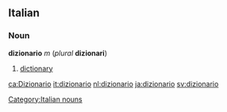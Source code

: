 ==Italian==
===Noun===
[[Category:Italian nouns]]
'''dizionario''' ''m'' (''plural'' '''dizionari''')

#[[dictionary]]

[[ca:Dizionario]]
[[it:dizionario]]
[[nl:dizionario]]
[[ja:dizionario]]
[[sv:dizionario]]